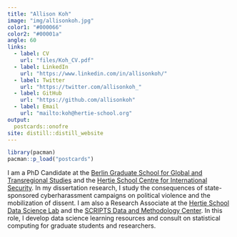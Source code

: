 ```yaml
---
title: "Allison Koh"
image: "img/allisonkoh.jpg"
color1: "#000066"
color2: "#00001a"
angle: 60
links:
  - label: CV
    url: "files/Koh_CV.pdf"
  - label: LinkedIn
    url: "https://www.linkedin.com/in/allisonkoh/"
  - label: Twitter
    url: "https://twitter.com/allisonkoh_"
  - label: GitHub
    url: "https://github.com/allisonkoh"
  - label: Email
    url: "mailto:koh@hertie-school.org"
output:
  postcards::onofre
site: distill::distill_website
---
```


```r
library(pacman)
pacman::p_load("postcards")
```


<!-- ## Hello! -->

I am a PhD Candidate at the [Berlin Graduate School for Global and Transregional Studies](https://www.scripts-berlin.eu/birt/bgts/index.html) and the [Hertie School Centre for International Security](https://www.hertie-school.org/en/international-security).<!-- Broadly speaking, my research interests comprise of the politics and measurement of repression, political violence, and social media use.--> In my dissertation research, I study the consequences of state-sponsored cyberharassment campaigns on political violence and the mobilization of dissent. I am also a Research Associate at the [Hertie School Data Science Lab](https://www.hertie-school.org/en/datasciencelab) and the [SCRIPTS Data and Methodology Center](https://www.scripts-berlin.eu/research/data-and-methodology-center/index.html). In this role, I develop data science learning resources and consult on statistical computing for graduate students and researchers.

<!--In my pre-research life, I ...-->